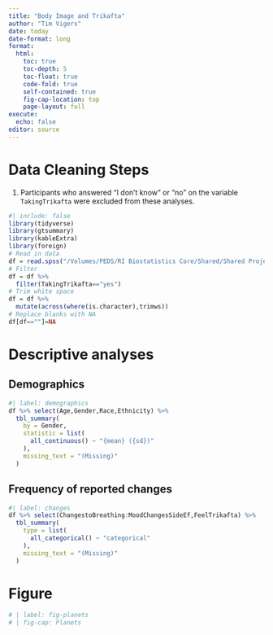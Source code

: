 ```yaml
---
title: "Body Image and Trikafta"
author: "Tim Vigers"
date: today
date-format: long
format:
  html:
    toc: true
    toc-depth: 5
    toc-float: true
    code-fold: true
    self-contained: true
    fig-cap-location: top
    page-layout: full
execute:
  echo: false
editor: source
---
```


# Data Cleaning Steps

1.  Participants who answered "I don't know" or "no" on the variable `TakingTrikafta` were excluded from these analyses.

```r
#| include: false
library(tidyverse)
library(gtsummary)
library(kableExtra)
library(foreign)
# Read in data
df = read.spss("/Volumes/PEDS/RI Biostatistics Core/Shared/Shared Projects/Vigers/CF/Emily Muther/Body Image and Trikafta/Data_Raw/TrikaftaBodyImage3.6.23.sav",to.data.frame = T)
# Filter
df = df %>% 
  filter(TakingTrikafta=="yes")
# Trim white space
df = df %>%
  mutate(across(where(is.character),trimws))
# Replace blanks with NA
df[df==""]=NA
```

# Descriptive analyses

## Demographics

```r
#| label: demographics
df %>% select(Age,Gender,Race,Ethnicity) %>%
  tbl_summary(
    by = Gender,
    statistic = list(
      all_continuous() ~ "{mean} ({sd})"
    ),
    missing_text = "(Missing)"
  )
```

## Frequency of reported changes

```r
#| label: changes
df %>% select(ChangestoBreathing:MoodChangesSideEf,FeelTrikafta) %>%
  tbl_summary(
    type = list(
      all_categorical() ~ "categorical"
    ),
    missing_text = "(Missing)"
  )
```

# Figure

```r
# | label: fig-planets
# | fig-cap: Planets

```
